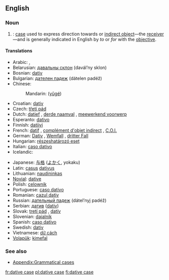 ==English==
{{wikipedia}}

===Noun===
{{en-noun|sg=dative case}}

# {{grammar}}: [[case]] used to express direction towards or [[indirect object]]—the [[receiver]]—and is generally indicated in English by ''to'' or ''for'' with the [[objective]].

====Translations====
{{trans-top|gramatical case}}
* Arabic: {{Arab|[[حالة المفعول له|حَالةُ المَفْعُولُ لَهُ]]}} {{IPAchar|(ħáːltu l-mafʕúːlu láhu)}} {{f}}, {{Arab|[[حالة من حالات النصب|حَالَة مِنْ حَالاَتُ النُّصْب]]}} {{IPAchar|(ħáːla min al-ħaláːtu n-núʂb)}} {{f}}
* Belarusian: [[давальны склон]] (davál’ny sklon) {{m}}
* Bosnian: [[dativ]] {{m}}
* Bulgarian: [[дателен падеж]] (dátelen padéž) {{m}}
* Chinese:
*: Mandarin: {{zh-ts|與格|与格}} ([[yǔgé]])
* Croatian: [[dativ]] {{m}}
* Czech: [[třetí pád]] {{m}}
* Dutch: [[datief]] {{m}}, [[derde naamval]] {{m}}, [[meewerkend voorwerp]] {{n}}
* Esperanto: [[dativo]]
* Finnish: [[datiivi]]
* French: [[datif]] {{m}}, [[complément d'objet indirect]] {{m}}, [[C.O.I.]] {{m}}
* German: [[Dativ]] {{m}}, [[Wemfall]] {{m}}, [[dritter Fall]] {{m}}
* Hungarian: [[részeshatározó eset]]
* Italian: [[caso dativo]] {{m}}
*Icelandic: {{t+|is|þágufall|n}}
{{trans-mid}}
* Japanese: [[与格]] ([[よかく]], yokaku)
* Latin: [[casus]] [[dativus]] {{m}}
* Lithuanian: [[naudininkas]] {{m}}
* [[Novial]]: [[dative]]
* Polish: [[celownik]] {{m}}
* Portuguese: [[caso dativo]] {{m}}
* Romanian: [[cazul dativ]] {{m}}
* Russian: [[дательный падеж]] (dátel’nyj padéž) {{m}}
* Serbian: [[датив]] ([[dativ]]) {{m}}
* Slovak: [[tretí pád]] {{m}}, [[datív]] {{m}}
* Slovenian: [[dajalnik]] {{m}}
* Spanish: [[caso dativo]] {{m}}
* Swedish: [[dativ]]
* Vietnamese: [[dữ cách]]
* [[Volapük]]: [[kimefal]]
{{trans-bottom}}

===See also===
* [[Appendix:Grammatical cases]]

[[fr:dative case]]
[[pl:dative case]]
[[fi:dative case]]